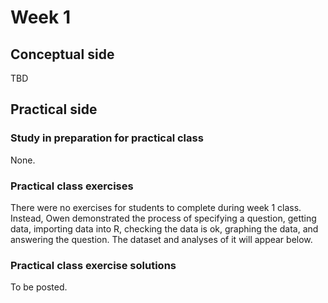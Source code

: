 # Week 1 {-}

## Conceptual side {-}

TBD

## Practical side {-}

### Study in preparation for practical class {-}

None.

### Practical class exercises {-}

There were no exercises for students to complete during week 1 class. Instead, Owen demonstrated the process of specifying a question, getting data, importing data into R, checking the data is ok, graphing the data, and answering the question. The dataset and analyses of it will appear below.

### Practical class exercise solutions {-}

To be posted.
